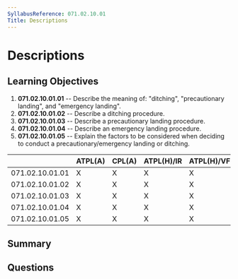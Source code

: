 ```yaml
---
SyllabusReference: 071.02.10.01
Title: Descriptions
---
```


# Descriptions

## Learning Objectives

1.  **071.02.10.01.01** -- Describe the meaning of: "ditching", "precautionary
    landing", and "emergency landing".
2.  **071.02.10.01.02** -- Describe a ditching procedure.
3.  **071.02.10.01.03** -- Describe a precautionary landing procedure.
4.  **071.02.10.01.04** -- Describe an emergency landing procedure.
5.  **071.02.10.01.05** -- Explain the factors to be considered when deciding to
    conduct a precautionary/emergency landing or ditching.

|                 | ATPL(A) | CPL(A) | ATPL(H)/IR | ATPL(H)/VFR | CPL(H) | IR | CBIR(A) |
| --------------- | ------- | ------ | ---------- | ----------- | ------ | -- | ------- |
| 071.02.10.01.01 | X       | X      | X          | X           | X      |    |         |
| 071.02.10.01.02 | X       | X      | X          | X           | X      |    |         |
| 071.02.10.01.03 | X       | X      | X          | X           | X      |    |         |
| 071.02.10.01.04 | X       | X      | X          | X           | X      |    |         |
| 071.02.10.01.05 | X       | X      | X          | X           | X      |    |         |

## Summary

## Questions
